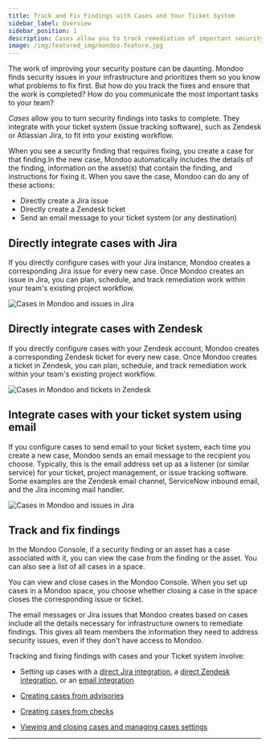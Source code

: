```yaml
---
title: Track and Fix Findings with Cases and Your Ticket System
sidebar_label: Overview
sidebar_position: 1
description: Cases allow you to track remediation of important security findings in your Ticket system of choice, such as Jira or Zendesk.
image: /img/featured_img/mondoo-feature.jpg
---
```


The work of improving your security posture can be daunting. Mondoo finds security issues in your infrastructure and prioritizes them so you know what problems to fix first. But how do you track the fixes and ensure that the work is completed? How do you communicate the most important tasks to your team?

*Cases* allow you to turn security findings into tasks to complete. They integrate with your ticket system (issue tracking software), such as Zendesk or Atlassian Jira, to fit into your existing workflow.

When you see a security finding that requires fixing, you create a case for that finding.In the new case, Mondoo automatically includes the details of the finding, information on the asset(s) that contain the finding, and instructions for fixing it. When you save the case, Mondoo can do any of these actions:

- Directly create a Jira issue
- Directly create a Zendesk ticket
- Send an email message to your ticket system (or any destination)

## Directly integrate cases with Jira

If you directly configure cases with your Jira instance, Mondoo creates a corresponding Jira issue for every new case. Once Mondoo creates an issue in Jira, you can plan, schedule, and track remediation work within your team's existing project workflow.

![Cases in Mondoo and issues in Jira](/img/platform/cases/cases-jira-diagram.png)

## Directly integrate cases with Zendesk

If you directly configure cases with your Zendesk account, Mondoo creates a corresponding Zendesk ticket for every new case. Once Mondoo creates a ticket in Zendesk, you can plan, schedule, and track remediation work within your team's existing project workflow.

![Cases in Mondoo and tickets in Zendesk](/img/platform/cases/cases-zendesk-diagram.png)

## Integrate cases with your ticket system using email

If you configure cases to send email to your ticket system, each time you create a new case, Mondoo sends an email message to the recipient you choose. Typically, this is the email address set up as a listener (or similar service) for your ticket, project management, or issue tracking software. Some examples are the Zendesk email channel, ServiceNow inbound email, and the Jira incoming mail handler.

![Cases in Mondoo and issues in Jira](/img/platform/cases/cases-email-diagram.png)

## Track and fix findings

In the Mondoo Console, if a security finding or an asset has a case associated with it, you can view the case from the finding or the asset. You can also see a list of all cases in a space.

You can view and close cases in the Mondoo Console. When you set up cases in a Mondoo space, you choose whether closing a case in the space closes the corresponding issue or ticket.

The email messages or Jira issues that Mondoo creates based on cases include all the details necessary for infrastructure owners to remediate findings. This gives all team members the information they need to address security issues, even if they don't have access to Mondoo.

Tracking and fixing findings with cases and your Ticket system involve:

- Setting up cases with a [direct Jira integration](/platform/cases/setup/), a [direct Zendesk integration](/platform/cases/setup-zendesk/), or an [email integration](/platform/cases/setup-email/)

- [Creating cases from advisories](/platform/cases/advisories/)

- [Creating cases from checks](/platform/cases/checks/)

- [Viewing and closing cases and managing cases settings](/platform/cases/manage/)

---
